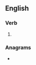 ==English==

===Verb===
{{head|en|verb form}}

# {{en-past of|cradle}}

===Anagrams===
* {{anagrams|en|cladder}}